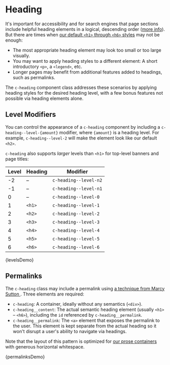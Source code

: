 
<Meta title="Components/Heading" />

# Heading

It's important for accessibility and for search engines that page sections include helpful heading elements in a logical, descending order ([more info](https://dequeuniversity.com/assets/html/jquery-summit/html5/slides/headings.html)). But there are times when [our default `<h1>` through `<h6>` styles](/?path=/docs/design-typography--headings) may not be enough:

- The most appropriate heading element may look too small or too large visually.
- You may want to apply heading styles to a different element: A short introductory `<p>`, a `<legend>`, etc.
- Longer pages may benefit from additional features added to headings, such as permalinks.

The `c-heading` component class addresses these scenarios by applying heading styles for the desired heading level, with a few bonus features not possible via heading elements alone.

## Level Modifiers

You can control the appearance of a `c-heading` component by including a `c-heading--level-{amount}` modifier, where `{amount}` is a heading level. For example, `c-heading--level-2` will make the element look like our default `<h2>`.

`c-heading` also supports _larger_ levels than `<h1>` for top-level banners and page titles:

| Level | Heading | Modifier              |
| ----- | ------- | --------------------- |
| -2    | –       | `c-heading--level-n2` |
| -1    | –       | `c-heading--level-n1` |
| 0     | –       | `c-heading--level-0`  |
| 1     | `<h1>`  | `c-heading--level-1`  |
| 2     | `<h2>`  | `c-heading--level-2`  |
| 3     | `<h3>`  | `c-heading--level-3`  |
| 4     | `<h4>`  | `c-heading--level-4`  |
| 5     | `<h5>`  | `c-heading--level-5`  |
| 6     | `<h6>`  | `c-heading--level-6`  |

<Canvas>
  <Story name="Levels">{levelsDemo}</Story>
</Canvas>

## Permalinks

The `c-heading` class may include a permalink using [a technique from Marcy Sutton ](http://codepen.io/marcysutton/pen/rLKvgZ). Three elements are required:

- `c-heading`: A container, ideally without any semantics (`<div>`).
- `c-heading__content`: The actual semantic heading element (usually `<h1>` – `<h6>`), including the `id` referenced by `c-heading__permalink`.
- `c-heading__permalink`: The `<a>` element that exposes the permalink to the user. This element is kept separate from the actual heading so it won't disrupt a user's ability to navigate via headings.

Note that the layout of this pattern is optimized for [our prose containers](/?path=/docs/objects-container--prose#prose) with generous horizontal whitespace.

<!--
This example isn't inlined so any media queries affecting the container will
behave as expected.
-->

<Canvas>
  <Story name="Permalinks" height="300px" inline={false}>
    {permalinksDemo}
  </Story>
</Canvas>
